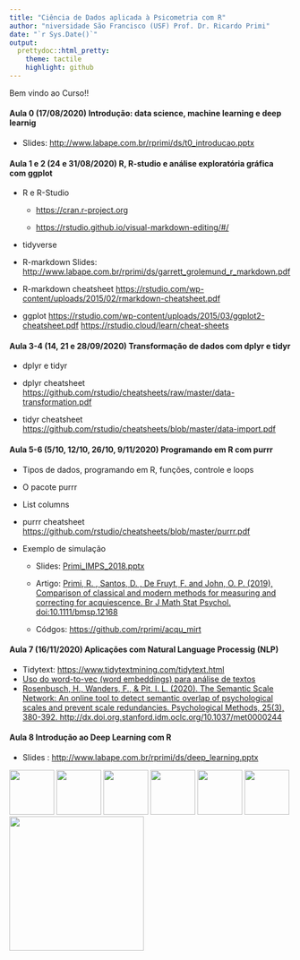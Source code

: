 ```yaml
---
title: "Ciência de Dados aplicada à Psicometria com R"
author: "niversidade São Francisco (USF) Prof. Dr. Ricardo Primi"
date: "`r Sys.Date()`"
output:
  prettydoc::html_pretty:
    theme: tactile
    highlight: github
---
```


Bem vindo ao Curso!!

#### Aula 0 (17/08/2020) Introdução: data science, machine learning e deep learnig

-   Slides: <http://www.labape.com.br/rprimi/ds/t0_introducao.pptx>

#### Aula 1 e 2 (24 e 31/08/2020) R, R-studio e análise exploratória gráfica com ggplot

-   R e R-Studio

    -   <https://cran.r-project.org>

    -   <https://rstudio.github.io/visual-markdown-editing/#/>

-   tidyverse

-   R-markdown Slides: <http://www.labape.com.br/rprimi/ds/garrett_grolemund_r_markdown.pdf>

-   R-markdown cheatsheet <https://rstudio.com/wp-content/uploads/2015/02/rmarkdown-cheatsheet.pdf>

-   ggplot <https://rstudio.com/wp-content/uploads/2015/03/ggplot2-cheatsheet.pdf> <https://rstudio.cloud/learn/cheat-sheets>

#### Aula 3-4 (14, 21 e 28/09/2020) Transformação de dados com dplyr e tidyr

-   dplyr e tidyr

-   dplyr cheatsheet <https://github.com/rstudio/cheatsheets/raw/master/data-transformation.pdf>

-   tidyr cheatsheet <https://github.com/rstudio/cheatsheets/blob/master/data-import.pdf>

#### Aula 5-6 (5/10, 12/10, 26/10, 9/11/2020) Programando em R com purrr

-   Tipos de dados, programando em R, funções, controle e loops

-   O pacote purrr

-   List columns

-   purrr cheatsheet <https://github.com/rstudio/cheatsheets/blob/master/purrr.pdf>

-   Exemplo de simulação

    -   Slides: [Primi\_IMPS\_2018.pptx](http://www.labape.com.br/rprimi/ds/Primi_IMPS_2018.pptx)

    -   Artigo: [Primi, R. , Santos, D. , De Fruyt, F. and John, O. P. (2019), Comparison of classical and modern methods for measuring and correcting for acquiescence. Br J Math Stat Psychol. doi:10.1111/bmsp.12168](http://www.labape.com.br/Web/rprimi/ds/paper_bjmsp.pdf)

    -   Códgos: <https://github.com/rprimi/acqu_mirt>

#### Aula 7 (16/11/2020) Aplicações com Natural Language Processig (NLP)


-   Tidytext: <https://www.tidytextmining.com/tidytext.html>
-   [Uso do word-to-vec (word embeddings) para análise de textos](http://www.labape.com.br/rprimi/ds/cap_primi_v0_rev.pdf)
-   [Rosenbusch, H., Wanders, F., & Pit, I. L. (2020). The Semantic Scale Network: An online tool to detect semantic overlap of psychological scales and prevent scale redundancies. Psychological Methods, 25(3), 380-392. http://dx.doi.org.stanford.idm.oclc.org/10.1037/met0000244](http://www.labape.com.br/rprimi/ds/The%20Semantic%20Scale%20Network.pdf)

#### Aula 8 Introdução ao Deep Learning com R

-   Slides : <http://www.labape.com.br/rprimi/ds/deep_learning.pptx>


<img src="../imagens/rmarkdown.png" width="80"/> <img src="../imagens/tidyverse.png" width="80"/> <img src="../imagens/ggplot2.png" width="80"/> <img src="../imagens/dplyr.png" width="80"/> <img src="../imagens/tidyr.png" width="80"/>  <img src="../imagens/purrr.png" width="80"/> <img src="../imagens/keras.png" width="240"/> 

